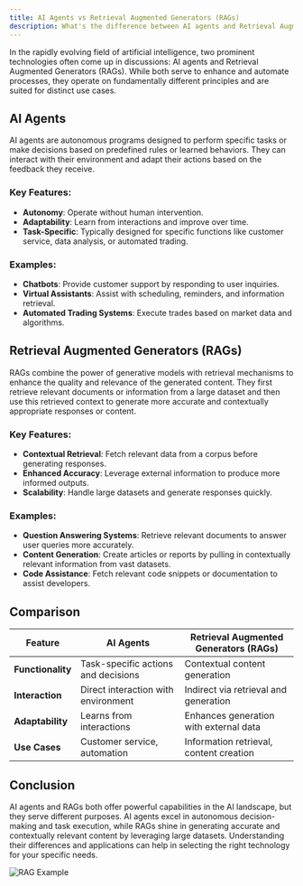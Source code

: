 ```yaml
---
title: AI Agents vs Retrieval Augmented Generators (RAGs)
description: What's the difference between AI agents and Retrieval Augmented Generators?
---
```


In the rapidly evolving field of artificial intelligence, two prominent technologies often come up in discussions: AI agents and Retrieval Augmented Generators (RAGs). While both serve to enhance and automate processes, they operate on fundamentally different principles and are suited for distinct use cases.

## AI Agents

AI agents are autonomous programs designed to perform specific tasks or make decisions based on predefined rules or learned behaviors. They can interact with their environment and adapt their actions based on the feedback they receive.

### Key Features:
- **Autonomy**: Operate without human intervention.
- **Adaptability**: Learn from interactions and improve over time.
- **Task-Specific**: Typically designed for specific functions like customer service, data analysis, or automated trading.

### Examples:
- **Chatbots**: Provide customer support by responding to user inquiries.
- **Virtual Assistants**: Assist with scheduling, reminders, and information retrieval.
- **Automated Trading Systems**: Execute trades based on market data and algorithms.

## Retrieval Augmented Generators (RAGs)

RAGs combine the power of generative models with retrieval mechanisms to enhance the quality and relevance of the generated content. They first retrieve relevant documents or information from a large dataset and then use this retrieved context to generate more accurate and contextually appropriate responses or content.

### Key Features:
- **Contextual Retrieval**: Fetch relevant data from a corpus before generating responses.
- **Enhanced Accuracy**: Leverage external information to produce more informed outputs.
- **Scalability**: Handle large datasets and generate responses quickly.

### Examples:
- **Question Answering Systems**: Retrieve relevant documents to answer user queries more accurately.
- **Content Generation**: Create articles or reports by pulling in contextually relevant information from vast datasets.
- **Code Assistance**: Fetch relevant code snippets or documentation to assist developers.

## Comparison

| Feature                | AI Agents                         | Retrieval Augmented Generators (RAGs) |
|------------------------|-----------------------------------|---------------------------------------|
| **Functionality**      | Task-specific actions and decisions | Contextual content generation         |
| **Interaction**        | Direct interaction with environment | Indirect via retrieval and generation |
| **Adaptability**       | Learns from interactions          | Enhances generation with external data|
| **Use Cases**          | Customer service, automation      | Information retrieval, content creation|

## Conclusion

AI agents and RAGs both offer powerful capabilities in the AI landscape, but they serve different purposes. AI agents excel in autonomous decision-making and task execution, while RAGs shine in generating accurate and contextually relevant content by leveraging large datasets. Understanding their differences and applications can help in selecting the right technology for your specific needs.

![RAG Example](./rag.png)
